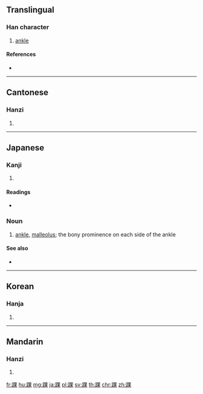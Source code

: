 {{character info/new}}
==Translingual==

===Han character===
{{Han char|rn=157|rad=足|as=08|sn=15|four=66194|canj=RMWD}}

# [[ankle]]

====References====
* {{Han ref|kx=1228.160|dkj=37641|dj=1700.240|hdz=63716.060|uh=8E1D|ud=36381|bh=BDEF|bd=48623}}

----

==Cantonese==

===Hanzi===
{{yue-hanzi|jyut=|y=wa5}}

# {{defn|lang=yue|sort=足08}}

----

==Japanese==

===Kanji===
{{ja-kanji|grade=|rs=足08}}

# {{defn|lang=ja|sort=足08}}

====Readings====
* {{ja-readings|on=[[か]] (ka)|kun=[[くるぶし]] (kurubushi)|nanori=}}

===Noun===
{{ja-noun|くるぶし|クルブシ}}

# [[ankle]], [[malleolus]]; the bony prominence on each side of the ankle

====See also====
* {{ja-r|足首|あしくび}}

----

==Korean==

===Hanja===
{{ko-hanja|hangeul=과|eumhun=|rv=gwa|mr=kwa|y=kwa}}

# {{defn|lang=ko|sort=足08}}

----

==Mandarin==

===Hanzi===
{{cmn-hanzi|pin=[[huái]] ([[huai2]])|wg=huai<sup>2</sup>}}

# {{defn|lang=cmn|sort=足08}}

[[fr:踝]]
[[hu:踝]]
[[mg:踝]]
[[ja:踝]]
[[pl:踝]]
[[sv:踝]]
[[th:踝]]
[[chr:踝]]
[[zh:踝]]